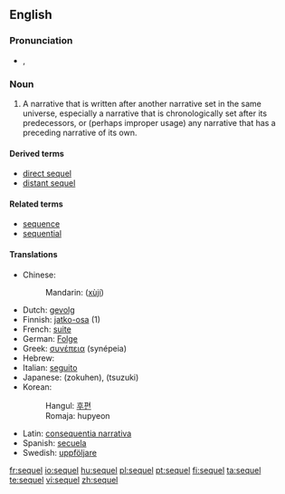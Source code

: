 ==English==

===Pronunciation===
* {{IPA|/ˈsiːkwəl/}}, {{SAMPA|/"si:kw@l/}}

===Noun===
{{en-noun}}

# {{narratology}} A narrative that is written after another narrative set in the same universe, especially a narrative that is chronologically set after its predecessors, or (perhaps improper usage) any narrative that has a preceding narrative of its own.

====Derived terms====
* [[direct sequel]]
* [[distant sequel]]

====Related terms====
* [[sequence]]
* [[sequential]]

====Translations====
* Chinese:
*: Mandarin: {{zh-ts|續集|续集}} ([[xùjí]])
* Dutch: [[gevolg]]
* Finnish: [[jatko-osa]] (1)
* French: [[suite]]
* German: [[Folge]]
* Greek: [[συνέπεια]] (synépeia)
* Hebrew: {{he-translation|המשך|hemsheikh}}
* Italian: [[seguito]]
* Japanese: {{Jpan|[[続編]]}} (zokuhen), {{Jpan|[[続き]]}} (tsuzuki)
* Korean:
*: Hangul: [[후편]]
*: Romaja: hupyeon
* Latin: [[consequentia narrativa]]
* Spanish: [[secuela]]
* Swedish: [[uppföljare]] {{c}}

[[fr:sequel]]
[[io:sequel]]
[[hu:sequel]]
[[pl:sequel]]
[[pt:sequel]]
[[fi:sequel]]
[[ta:sequel]]
[[te:sequel]]
[[vi:sequel]]
[[zh:sequel]]